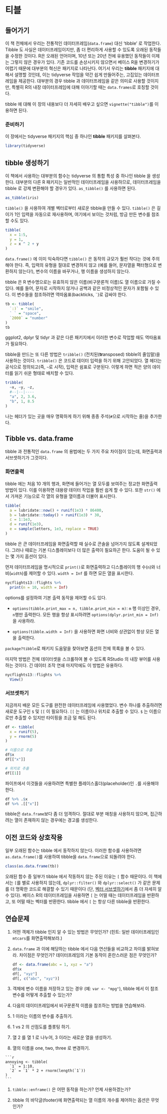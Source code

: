 # 티블 {#tibble}

## 들어가기

이 책 전체에서 우리는 전통적인 데이터프레임(`data.frame`) 대신 'tibble’ 로 작업한다. Tibble 도 사실은 데이터프레임이지만, 좀 더 편리하게 사용할 수 있도록 오래된 동작들을 수정한 것이다. R은 오래된 언어이며, 10년 또는 20년 전에 유용했던 동작들이 이제는 그렇지 않은 경우가 있다. 기존 코드를 손상시키지 않으면서 베이스 R을 변경하기가 어렵기 때문에 대부분의 혁신은 패키지로 나타난다. 여기서 우리는 **tibble** 패키지에 대해서 설명할 것인데, 이는 tidyverse 작업을 약간 쉽게 만들어주는, 고집있는 데이터프레임을 제공한다. 대부분의 경우 tibble 과 데이터프레임을 같은 의미로 사용할 것이지만, 특별히 R의 내장 데이터프레임에 대해 이야기할 때는 `data.frames`로 호칭할 것이다.

tibble 에 대해 이 장의 내용보다 더 자세히 배우고 싶으면 `vignette("tibble")`를 이용하면 된다. 

### 준비하기

이 장에서는 tidyverse 패키지의 핵심 중 하나인 **tibble** 패키지를 살펴본다.  

```r
library(tidyverse)
```

## tibble 생성하기 {#tibbles}

이 책에서 사용하는 대부분의 함수는 tidyverse 의 통합 특성 중 하나인 tibble 을 생성한다. 대부분의 다른 R 패키지는 일반적인 데이터프레임을 사용하므로, 데이터프레임을 tibble 로 강제 변환해야 할 경우가 있다. `as_tibble()` 를 사용하면 된다.

```r
as_tibble(iris)
```

`tibble()` 을 사용하여 개별 벡터로부터 새로운 tibble을 만들 수 있다. `tibble()` 은 길이가 1인 입력을 자동으로 재사용하며, 여기에서 보이는 것처럼, 방금 만든 변수를 참조할 수도 있다.

```r
tibble(
  x = 1:5, 
  y = 1, 
  z = x ^ 2 + y
)
```

`data.frame()` 에 이미 익숙하다면 `tibble()` 은 동작의 규모가 훨씬 작다는 것에 주의해야 한다. 즉, 입력의 유형을 절대로 변경하지 않고 (예를 들어, 문자열을 팩터형으로 변환하지 않는다!), 변수의 이름을 바꾸거나, 행 이름을 생성하지 않는다.

tibble 은 R 변수명으로는 유효하지 않은 이름(비구문론적 이름)도 열 이름으로 가질 수 있다. 예를 들어, 문자로 시작하지 않거나 공백과 같은 비정상적인 문자가 포함될 수 있다. 이 변수들을 참조하려면 역따옴표(backticks, `` ` ``)로 감싸야 한다. 

```r
tb <- tibble(
  `:)` = "smile", 
  ` ` = "space",
  `2000` = "number"
)
tb
```
 
ggplot2, dplyr 및 tidyr 과 같은 다른 패키지에서 이러한 변수로 작업할 때도 역따옴표가 필요하다.

tibble을 만드는 또 다른 방법은 `tribble()` (전치된(**tr**ansposed) tibble의 줄임말)을 사용하는 것이다. `tribble()` 은 코드로 데이터 입력을 하기 위해 고안되었다. 열 헤더는 공식으로 정의되고(즉, `~`로 시작), 입력은 쉼표로 구분된다. 이렇게 하면 적은 양의 데이터를 읽기 쉬운 형태로 배치할 수 있다.

```r
tribble(
  ~x, ~y, ~z,
  #--|--|----
  "a", 2, 3.6,
  "b", 1, 8.5
)
```

나는 헤더가 있는 곳을 매우 명확하게 하기 위해 종종 주석(`#`으로 시작하는 줄)을 추가한다.

## Tibble vs. data.frame

tibble 과 전통적인 `data.frame` 의 용법에는 두 가지 주요 차이점이 있는데, 화면출력과 서브셋하기가 그것이다.

### 화면출력

tibble 에는 처음 10 개의 행과, 화면에 들어가는 열 모두를 보여주는 정교한 화면출력 방법이 있다. 이를 이용하면 대용량 데이터 작업을 훨씬 쉽게 할 수 있다. 또한 `str()` 에서 가져온 기능으로 각 열의 유형을 열이름과 더불어 표시한다.

```r
tibble(
  a = lubridate::now() + runif(1e3) * 86400,
  b = lubridate::today() + runif(1e3) * 30,
  c = 1:1e3,
  d = runif(1e3),
  e = sample(letters, 1e3, replace = TRUE)
)
```

tibble 은 큰 데이터프레임을 화면출력할 때 실수로 콘솔을 넘어가지 않도록 설계되었다. 그러나 때로는 기본 디스플레이보다 더 많은 출력이 필요하곤 한다. 도움이 될 수 있는 몇 가지 옵션이 있다.

먼저 데이터프레임을 명시적으로 `print()`로 화면출력하고 디스플레이의 행 수(`n`)와 너비(`width`)를 제어할 수 있다. `width = Inf` 를 하면 모든 열을 표시한다. 

```r
nycflights13::flights %>% 
  print(n = 10, width = Inf)
```

options를 설정하여 기본 출력 동작을 제어할 수도 있다. 

* `options(tibble.print_max = n, tibble.print_min = m)`: `m` 행 이상인 경우, `n`행만 출력한다. 모든 행을 항상 표시하려면 `options(dplyr.print_min = Inf)` 을 사용하라. 

* `options(tibble.width = Inf)` 을 사용하면 화면 너비와 상관없이 항상 모든 열을 출력한다.

`package?tibble`로 패키지 도움말을 찾아보면 옵션의 전체 목록을 볼 수 있다.

마지막 방법은 전체 데이터셋을 스크롤하여 볼 수 있도록 RStudio 의 내장 뷰어를 사용하는 것이다. 긴 데이터 조작 연쇄 마지막에도 이 방법은 유용하다.

```r
nycflights13::flights %>% 
  View()
```

### 서브셋하기

지금까지 배운 모든 도구를 완전한 데이터프레임에 사용했었다. 변수 하나를 추출하려면 새로운 도구인 `$` 및 `[[` 이 필요하다. `[[` 는 이름이나 위치로 추출할 수 있다. `$` 는 이름으로만 추출할 수 있지만 타이핑을 조금 덜 해도 된다.

```r
df <- tibble(
  x = runif(5),
  y = rnorm(5)
)

# 이름으로 추출
df$x
df[["x"]]

# 위치로 추출
df[[1]]
```

파이프에서 이것들을 사용하려면 특별한 플레이스홀더(placeholder)인 `.`를 사용해야 한다.

```r
df %>% .$x
df %>% .[["x"]]
```

tibble은 `data.frame`보다 좀 더 엄격하다. 절대로 부분 매칭을 사용하지 않으며, 접근하려는 열이 존재하지 않는 경우에는 경고를 생성한다. 

## 이전 코드와 상호작용

일부 오래된 함수는 tibble 에서 동작하지 않는다. 이러한 함수를 사용하려면 `as.data.frame()`를 사용하여 tibble을 `data.frame`으로 되돌려야 한다. 

```r
class(as.data.frame(tb))
```

오래된 함수 중 일부가 tibble 에서 작동하지 않는 주된 이유는 `[` 함수 때문이다. 이 책에서는 `[`를 별로 사용하지 않는데, `dplyr::filter()` 와 `dplyr::select()` 가 같은 문제를 더 명확한 코드로 해결할 수 있기 때문이다 (단, [벡터 서브셋하기](#vector-subsetting)에서 좀 더 자세히 알 수 있다). 베이스 R의 데이터프레임을 사용하면 `[` 는 어떨 때는 데이터프레임을 반환하고, 또 어떨 때는 벡터를 반환한다. tibble 에서 `[` 는 항상 다른 tibble을 반환한다.  

## 연습문제

1. 어떤 객체가 tibble 인지 알 수 있는 방법은 무엇인가? (힌트: 일반 데이터프레임인 `mtcars`를 화면출력해보라.)

1. `data.frame` 과 이에 해당하는 tibble 에서 다음 연산들을 비교하고 차이를 밝혀보라. 차이점은 무엇인가? 데이터프레임의 기본 동작이 혼란스러운 점은 무엇인가? 

    ```r
    df <- data.frame(abc = 1, xyz = "a")
    df$x
    df[, "xyz"]
    df[, c("abc", "xyz")]
    ```

1. 객체에 변수 이름을 저장하고 있는 경우 (예: `var <- "mpg"`), tibble 에서 이 참조 변수를 어떻게 추출할 수 있는가?

1. 다음의 데이터프레임에서 비구문론적 이름을 참조하는 방법을 연습해보라. 

  1. 1 이라는 이름의 변수를 추출하기.

  1. 1 vs 2 의 산점도를 플롯팅 하기.

  1. 열 2 를 열 1 로 나누어, 3 이라는 새로운 열을 생성하기.

  1. 열의 이름을 one, two, three 로 변경하기. 
  
    ```r
    annoying <- tibble(
      `1` = 1:10,
      `2` = `1` * 2 + rnorm(length(`1`))
    )
    ```

1. `tibble::enframe()` 은 어떤 동작을 하는가? 언제 사용하겠는가?

1. tibble 의 바닥글(footer)에 화면출력되는 열 이름의 개수를 제어하는 옵션은 무엇인가? 
